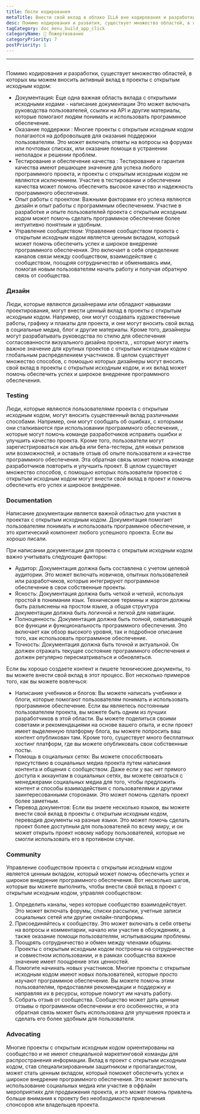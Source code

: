 ```yaml
---
title: После кодирования
metaTitle: Внести свой вклад в облако ILLA вне кодирования и разработки
desc: Помимо кодирования и развития, существует множество областей, в которых мы можем вносить активный вклад в Облако ILLA
tagCategory: doc_menu_build_app_click
categoryName: 📎 Пожертвование
categoryPriority: 7
postPriority: 1
---
```


* * *

## <h2 hidden>После написания кода</h2>

Помимо кодирования и разработки, существует множество областей, в которых мы можем вносить активный вклад в проекты с открытым исходным кодом:

-   Документация: Еще одна важная область вклада с открытыми исходными кодами - написание документации Это может включать руководства пользователей, ссылки на API и другие материалы, которые помогают людям понимать и использовать программное обеспечение.
-   Оказание поддержки : Многие проекты с открытым исходным кодом полагаются на добровольцев для оказания поддержки пользователям. Это может включать ответы на вопросы на форумах или почтовых списках, или оказание помощи в устранении неполадок и решении проблем.
-   Тестирование и обеспечение качества : Тестирование и гарантия качества имеют решающее значение для успеха любого программного проекта, и проекты с открытым исходным кодом не являются исключением. Участие в тестировании и обеспечении качества может помочь обеспечить высокое качество и надежность программного обеспечения.
-   Опыт работы с проектом: Важными факторами его успеха являются дизайн и опыт работы с программным обеспечением. Участие в разработке и опыте пользователей проекта с открытым исходным кодом может помочь сделать программное обеспечение более интуитивно понятным и удобным.
-   Управление сообществом: Управление сообществом проекта с открытым исходным кодом является ценным вкладом, который может помочь обеспечить успех и широкое внедрение программного обеспечения. Это включает в себя определение каналов связи между сообществом, взаимодействие с сообществом, поощряя сотрудничество и обмениваясь ими, помогая новым пользователям начать работу и получая обратную связь от сообщества.

### [](https://www.illacloud.com/zh-CN/blog/opensource-for-non-developers#design)Дизайн

Люди, которые являются дизайнерами или обладают навыками проектирования, могут внести ценный вклад в проекты с открытым исходным кодом. Например, они могут создавать художественные работы, графику и плакаты для проекта, и они могут вносить свой вклад в социальные медиа, блог и другие материалы. Кроме того, дизайнеры могут разрабатывать руководства по стилю для обеспечения согласованности визуального дизайна проекта, , которые могут иметь важное значение для крупных проектов с открытым исходным кодом с глобальным распределением участников. В целом существует множество способов, с помощью которых дизайнеры могут вносить свой вклад в проекты с открытым исходным кодом, и их вклад может помочь обеспечить успех и широкое внедрение программного обеспечения.

### [](https://www.illacloud.com/zh-CN/blog/opensource-for-non-developers#testing)Testing

Люди, которые являются пользователями проекта с открытым исходным кодом, могут вносить существенный вклад различными способами. Например, они могут сообщать об ошибках, с которыми они сталкиваются при использовании программного обеспечения, , которые могут помочь команде разработчиков исправить ошибки и улучшить качество проекта. Кроме того, пользователи могут зарегистрироваться как альфа или бета-тестеры, для новых релизов или возможностей, и оставьте отзыв об опыте пользователя и качестве программного обеспечения. Эта обратная связь может помочь команде разработчиков повторить и улучшить проект. В целом существует множество способов, с помощью которых пользователи проектов с открытым исходным кодом могут внести свой вклад в проект и помочь обеспечить его успех и широкое внедрение.

### [](https://www.illacloud.com/zh-CN/blog/opensource-for-non-developers#documentation)Documentation

Написание документации является важной областью для участия в проектах с открытым исходным кодом. Документация помогает пользователям понимать и использовать программное обеспечение, и это критический компонент любого успешного проекта. Если вы хорошо писали.

При написании документации для проекта с открытым исходным кодом важно учитывать следующие факторы:

-   Аудитор: Документация должна быть составлена с учетом целевой аудитории. Это может включать новичков, опытных пользователей или разработчиков, которые интегрируют программное обеспечение в свои собственные проекты.
-   Ясность: Документация должна быть четкой и четкой, используя простой в понимании язык. Технические термины и жаргон должны быть разъяснены на простом языке, а общая структура документации должна быть логичной и легкой для навигации.
-   Полноценность: Документация должна быть полной, охватывающей все функции и функциональность программного обеспечения. Это включает как обзор высокого уровня, так и подробное описание того, как использовать программное обеспечение.
-   Точность: Документация должна быть точной и актуальной. Он должен отражать текущее состояние программного обеспечения и должен регулярно пересматриваться и обновляться.

Если вы хорошо создаете контент и пишете технические документы, то вы можете внести свой вклад в этот процесс. Вот несколько примеров того, как вы можете вовлечься:

-   Написание учебников и блогов: Вы можете написать учебники и блоги, которые помогают пользователям понимать и использовать программное обеспечение. Если вы являетесь постоянным пользователем проекта, вы можете быть одним из лучших разработчиков в этой области. Вы можете поделиться своими советами и рекомендациями на основе вашего опыта, и если проект имеет выделенную платформу блога, вы можете попросить ваш контент опубликован там. Кроме того, существует много бесплатных хостинг платформ, где вы можете опубликовать свои собственные посты.
-   Помощь в социальных сетях: Вы можете способствовать присутствию в социальных медиа проекта путем написания контента и общения с сообществом. Даже если у вас нет прямого доступа к аккаунтам в социальных сетях, вы можете связаться с менеджерами социальных медиа для того, чтобы предложить контент и способы взаимодействия с пользователями и другими заинтересованными сторонами. Это может помочь сделать проект более заметным.
-   Перевод документов: Если вы знаете несколько языков, вы можете внести свой вклад в проекты с открытым исходным кодом, переводив документы на разные языки. Это может помочь сделать проект более доступным для пользователей по всему миру, и он может открыть проект новому набору пользователей, которые не смогли использовать его в противном случае.

### [](https://www.illacloud.com/zh-CN/blog/opensource-for-non-developers#community)Community

Управление сообществом проекта с открытым исходным кодом является ценным вкладом, который может помочь обеспечить успех и широкое внедрение программного обеспечения. Вот несколько шагов, которые вы можете выполнить, чтобы внести свой вклад в проект с открытым исходным кодом, управляя сообществом:

1.  Определить каналы, через которые сообщество взаимодействует. Это может включать форумы, списки рассылки, учетные записи социальных сетей или другие онлайн-платформы.
2.  Присоединяйтесь к сообществу. Это может включать в себя ответы на вопросы и комментарии, начало или участие в обсуждениях, а также оказание помощи пользователям, испытывающим проблемы.
3.  Поощрять сотрудничество и обмен между членами общины. Проекты с открытым исходным кодом построены на сотрудничестве и совместном использовании, и в рамках сообщества важное значение имеет поощрение этих ценностей.
4.  Помогите начинать новых участников. Многие проекты с открытым исходным кодом имеют новых пользователей, которые просто изучают программное обеспечение. Вы можете помочь этим пользователям, предоставляя рекомендации и поддержку и направляя их в ресурсы, которые помогут им начать работу.
5.  Собрать отзыв от сообщества. Сообщество может дать ценные отзывы о программном обеспечении и его особенностях, и эта обратная связь может быть использована для улучшения проекта и сделать его более удобным для пользователя.

### [](https://www.illacloud.com/zh-CN/blog/opensource-for-non-developers#advocating)Advocating

Многие проекты с открытым исходным кодом ориентированы на сообщество и не имеют специальной маркетинговой команды для распространения информации. Вклад в проект с открытым исходным кодом, став специализированным защитником и пропагандистом, может стать ценным вкладом, который поможет обеспечить успех и широкое внедрение программного обеспечения. Это может включать использование социальных медиа или участие в оффлайн мероприятиях для продвижения проекта, и это может помочь привлечь больше внимания к проекту без необходимости привлечения спонсоров или владельцев проекта.
